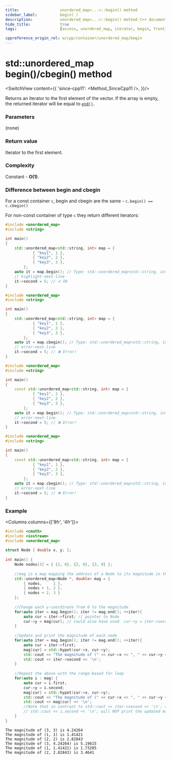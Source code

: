 ```yaml
---
title:					unordered_map<...>::begin() method
sidebar_label:			begin( )
description:			unordered_map<...>::begin() method C++ documentation
hide_title:				true
tags:					[access, unordered_map, iterator, begin, front]

cppreference_origin_rel: w/cpp/container/unordered_map/begin
---
```



<!-- Terms -->

<!----------------- Codes ---------------------->

<!-- begin() -->

# std::unordered_map begin()/cbegin() method

<SwitchView content={{
        'since-cpp11': <Method_SinceCpp11 />,
    }}/>

Returns an <Tooltip title={Term_ContAlias_Iterator}>iterator</Tooltip> to the first element of the vector.
If the array is empty, the returned iterator will be equal to [`end()`](/docs/std/containers/maps/unordered-map/end).

### Parameters

(none)

### Return value

Iterator to the first element.

### Complexity

Constant - **O(1)**.

### Difference between begin and cbegin

For a const container `c`, begin and cbegin are the same - `c.begin() == c.cbegin()`

For non-const container of type `c` they return different iterators:

<Tabs>
<TabItem value="non-const-container" label="Non const container" default>

<Tabs>
<TabItem value="begin" label="begin" default>

```cpp
#include <unordered_map>
#include <string>

int main()
{
    std::unordered_map<std::string, int> map = {
			{ "key1", 1 },
			{ "key2", 2 },
			{ "key3", 3 },
		};
    auto it = map.begin(); // Type: std::unordered_map<std::string, int>::iterator
    // highlight-next-line
    it->second = 5; // ✔ Ok
}
```

</TabItem>
<TabItem value="cbegin" label="cbegin" default>

```cpp
#include <unordered_map>
#include <string>

int main()
{
    std::unordered_map<std::string, int> map = {
			{ "key1", 1 },
			{ "key2", 2 },
			{ "key3", 3 },
		};
    auto it = map.cbegin(); // Type: std::unordered_map<std::string, int>::const_iterator    
    // error-next-line
    it->second = 5; // ❌ Error! 
}
```

</TabItem>
</Tabs>

</TabItem>
<TabItem value="const-container" label="Const container">

<Tabs>
<TabItem value="begin" label="begin" default>

```cpp
#include <unordered_map>
#include <string>

int main()
{
    const std::unordered_map<std::string, int> map = {
			{ "key1", 1 },
			{ "key2", 2 },
			{ "key3", 3 },
		};
    auto it = map.begin(); // Type: std::unordered_map<std::string, int>::const_iterator
    // error-next-line
    it->second = 5; // ❌ Error! 
}
```

</TabItem>
<TabItem value="cbegin" label="cbegin" default>

```cpp
#include <unordered_map>
#include <string>

int main()
{
    const std::unordered_map<std::string, int> map = {
			{ "key1", 1 },
			{ "key2", 2 },
			{ "key3", 3 },
		};
    auto it = map.cbegin(); // Type: std::unordered_map<std::string, int>::const_iterator
    // error-next-line
    it->second = 5; // ❌ Error! 
}
```

</TabItem>
</Tabs>

</TabItem>
</Tabs>

### Example

<Columns columns={['8fr', '4fr']}>
<div>

```cpp title='Main.cpp' showLineNumbers
#include <cmath>
#include <iostream>
#include <unordered_map>
 
struct Node { double x, y; };
 
int main() {
    Node nodes[3] = { {1, 0}, {2, 0}, {3, 0} };
 
    //mag is a map mapping the address of a Node to its magnitude in the plane
    std::unordered_map<Node *, double> mag = {
        { nodes,     1 },
        { nodes + 1, 2 },
        { nodes + 2, 3 }
    };
 
    //Change each y-coordinate from 0 to the magnitude
    for(auto iter = mag.begin(); iter != mag.end(); ++iter){
        auto cur = iter->first; // pointer to Node
        cur->y = mag[cur]; // could also have used  cur->y = iter->second;
    }
 
    //Update and print the magnitude of each node
    for(auto iter = mag.begin(); iter != mag.end(); ++iter){
        auto cur = iter->first;
        mag[cur] = std::hypot(cur->x, cur->y);
        std::cout << "The magnitude of (" << cur->x << ", " << cur->y << ") is ";
        std::cout << iter->second << '\n';
    }
 
    //Repeat the above with the range-based for loop
    for(auto i : mag) {
        auto cur = i.first;
        cur->y = i.second;
        mag[cur] = std::hypot(cur->x, cur->y);
        std::cout << "The magnitude of (" << cur->x << ", " << cur->y << ") is ";
        std::cout << mag[cur] << '\n';
        //Note that in contrast to std::cout << iter->second << '\n'; above, 
        // std::cout << i.second << '\n'; will NOT print the updated magnitude
    }
}
```

</div>
<div>

```plaintext title="Possible Output"
The magnitude of (3, 3) is 4.24264
The magnitude of (1, 1) is 1.41421
The magnitude of (2, 2) is 2.82843
The magnitude of (3, 4.24264) is 5.19615
The magnitude of (1, 1.41421) is 1.73205
The magnitude of (2, 2.82843) is 3.4641
```

</div>
</Columns>
